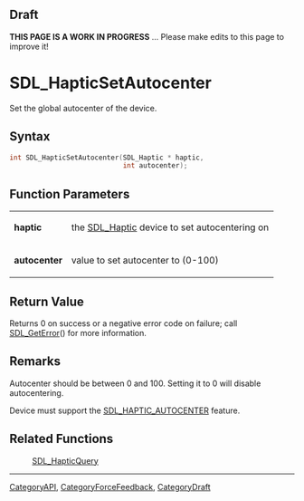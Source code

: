 
== Draft ==

'''THIS PAGE IS A WORK IN PROGRESS''' ... Please make edits to this page to improve it!
= SDL_HapticSetAutocenter =

Set the global autocenter of the device.

== Syntax ==

<syntaxhighlight lang='c'>
int SDL_HapticSetAutocenter(SDL_Haptic * haptic,
                            int autocenter);
</syntaxhighlight>

== Function Parameters ==

{|
|'''haptic'''
|the [[SDL_Haptic]] device to set autocentering on
|-
|'''autocenter'''
|value to set autocenter to (0-100)
|}

== Return Value ==

Returns 0 on success or a negative error code on failure; call
[[SDL_GetError]]() for more information.



== Remarks ==

Autocenter should be between 0 and 100. Setting it to 0 will disable
autocentering.

Device must support the [[SDL_HAPTIC_AUTOCENTER]] feature.

== Related Functions ==

:[[SDL_HapticQuery]]

----
[[CategoryAPI]], [[CategoryForceFeedback]], [[CategoryDraft]]



